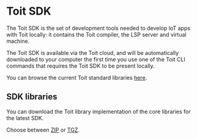 # Toit SDK

The Toit SDK is the set of development tools needed to develop IoT apps with Toit locally: it contains the Toit compiler, the LSP server and virtual machine.

The Toit SDK is available via the Toit cloud, and will be automatically downloaded to your computer the first time you use one of the Toit CLI commands that requires the Toit SDK to be present locally.

You can browse the current Toit standard libraries [here](https://libs.toit.io).

## SDK libraries

You can download the Toit library implementation of the core libraries for the latest SDK.

Choose between [ZIP](https://archive.toit.io/sdk/latest/lib/windows) or [TGZ](https://archive.toit.io/sdk/latest/lib/linux).
